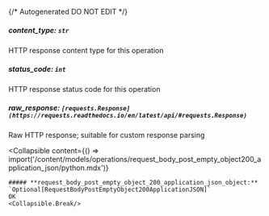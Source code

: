 {/* Autogenerated DO NOT EDIT  */}

##### **content_type:** `str`
HTTP response content type for this operation

##### **status_code:** `int`
HTTP response status code for this operation

##### **raw_response:** `[requests.Response](https://requests.readthedocs.io/en/latest/api/#requests.Response)`
Raw HTTP response; suitable for custom response parsing

<Collapsible
    content={() => import('/content/models/operations/request_body_post_empty_object200_application_json/python.mdx')}
>
    ##### **request_body_post_empty_object_200_application_json_object:** `Optional[RequestBodyPostEmptyObject200ApplicationJSON]`
    OK
    <Collapsible.Break/>
</Collapsible>

